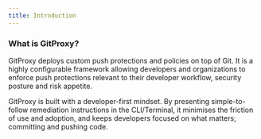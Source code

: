 ```yaml
---
title: Introduction
---
```


### What is GitProxy?

GitProxy deploys custom push protections and policies on top of Git. It is a highly configurable framework allowing developers and organizations to enforce push protections relevant to their developer workflow, security posture and risk appetite.

GitProxy is built with a developer-first mindset. By presenting simple-to-follow remediation instructions in the CLI/Terminal, it minimises the friction of use and adoption, and keeps developers focused on what matters; committing and pushing code.